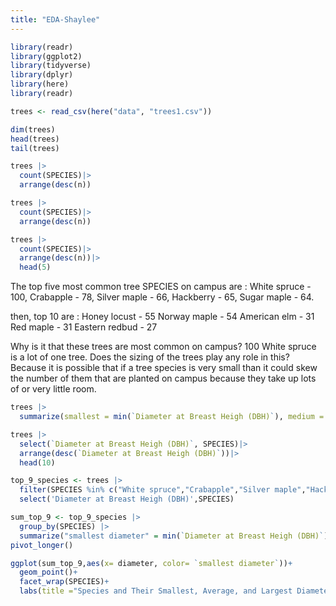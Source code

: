 ```yaml
---
title: "EDA-Shaylee"
---
```


```r
library(readr)
library(ggplot2)
library(tidyverse)
library(dplyr)
library(here)
library(readr)
```


```r
trees <- read_csv(here("data", "trees1.csv"))

dim(trees)
head(trees)
tail(trees)

```

```r
trees |> 
  count(SPECIES)|>
  arrange(desc(n))


```

```r
trees |> 
  count(SPECIES)|>
  arrange(desc(n))
```

```r
trees |> 
  count(SPECIES)|>
  arrange(desc(n))|>
  head(5)
```

The top five most common tree SPECIES on campus are :
White spruce - 100, 
Crabapple - 78, 
Silver maple - 66, 
Hackberry - 65, 
Sugar maple - 64. 

then, top 10 are :
Honey locust - 55
Norway maple - 54
American elm - 31
Red maple - 31
Eastern redbud - 27 

Why is it that these trees are most common on campus? 100 White spruce is a lot of one tree. Does the sizing of the trees play any role in this? Because it is possible that if a tree species is very small than it could skew the number of them that are planted on campus because they take up lots of or very little room. 

```r
trees |>
  summarize(smallest = min(`Diameter at Breast Heigh (DBH)`), medium = mean(`Diameter at Breast Heigh (DBH)`), largest = max(`Diameter at Breast Heigh (DBH)`))
```
```r
trees |>
  select(`Diameter at Breast Heigh (DBH)`, SPECIES)|>
  arrange(desc(`Diameter at Breast Heigh (DBH)`))|>
  head(10)
```

```r
top_9_species <- trees |>
  filter(SPECIES %in% c("White spruce","Crabapple","Silver maple","Hackberry", "Sugar maple","Honey locust","Norway maple","American elm","Red maple"))|>
  select('Diameter at Breast Heigh (DBH)',SPECIES)
```


```r
sum_top_9 <- top_9_species |>
  group_by(SPECIES) |>
  summarize("smallest diameter" = min(`Diameter at Breast Heigh (DBH)`),"median diameter" = mean(`Diameter at Breast Heigh (DBH)`), "largest diameter" = max(`Diameter at Breast Heigh (DBH)`))
pivot_longer()
```

```r
ggplot(sum_top_9,aes(x= diameter, color= `smallest diameter`))+
  geom_point()+
  facet_wrap(SPECIES)+
  labs(title ="Species and Their Smallest, Average, and Largest Diameters on Campus", x = "Diameter", caption = "Made by Shaylee")
```


